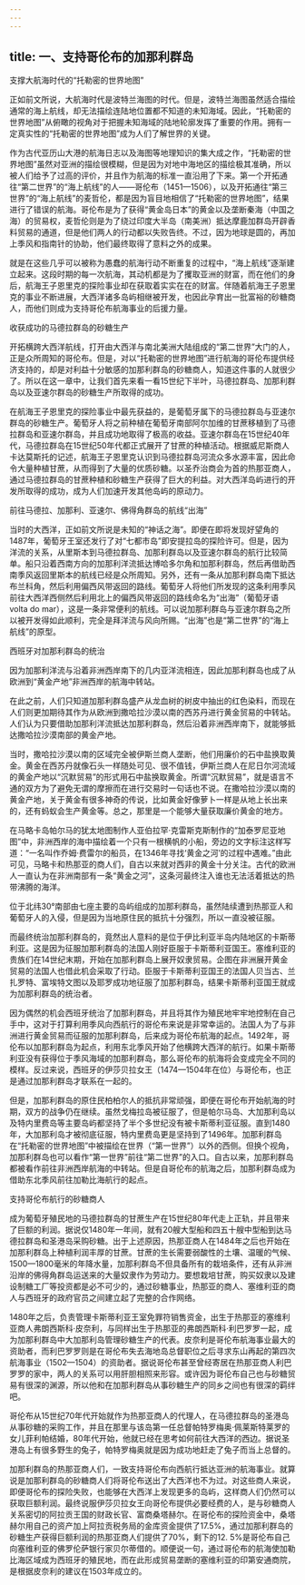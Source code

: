 ```yaml
---
---
---
```

title: 一、支持哥伦布的加那利群岛
---





支撑大航海时代的“托勒密的世界地图”


正如前文所说，大航海时代是波特兰海图的时代。但是，波特兰海图虽然适合描绘通常的海上航线，却无法描绘连陆地位置都不知道的未知海域。因此，“托勒密的世界地图”从俯瞰的视角对于把握未知海域的陆地轮廓发挥了重要的作用。拥有一定真实性的“托勒密的世界地图”成为人们了解世界的关键。

作为古代亚历山大港的航海日志以及海图等地理知识的集大成之作，“托勒密的世界地图”虽然对亚洲的描绘很模糊，但是因为对地中海地区的描绘极其准确，所以被人们给予了过高的评价，并且作为航海的标准一直沿用了下来。第一个开拓通往“第二世界”的“海上航线”的人——哥伦布（1451—1506），以及开拓通往“第三世界”的“海上航线”的麦哲伦，都是因为盲目地相信了“托勒密的世界地图”，结果进行了错误的航海。哥伦布是为了获得“黄金岛日本”的黄金以及垄断秦海（中国之海）的贸易权，麦哲伦则是为了绕过印度大半岛（南美洲）抵达摩鹿加群岛开辟香料贸易的通道，但是他们两人的行动都以失败告终。不过，因为地球是圆的，再加上季风和指南针的协助，他们最终取得了意料之外的成果。

就是在这些几乎可以被称为愚蠢的航海行动不断重复的过程中，“海上航线”逐渐建立起来。这段时期的每一次航海，其动机都是为了攫取亚洲的财富，而在他们的身后，航海王子恩里克的探险事业却在获取着实实在在的财富。伴随着航海王子恩里克的事业不断进展，大西洋诸多岛屿相继被开发，也因此孕育出一批富裕的砂糖商人，而他们则成为支持哥伦布航海事业的后援力量。





收获成功的马德拉群岛的砂糖生产


开拓横跨大西洋航线，打开由大西洋与南北美洲大陆组成的“第二世界”大门的人，正是众所周知的哥伦布。但是，对以“托勒密的世界地图”进行航海的哥伦布提供经济支持的，却是对利益十分敏感的加那利群岛的砂糖商人，知道这件事的人就很少了。所以在这一章中，让我们首先来看一看15世纪下半叶，马德拉群岛、加那利群岛以及亚速尔群岛的砂糖生产所取得的成功。

在航海王子恩里克的探险事业中最先获益的，是葡萄牙属下的马德拉群岛与亚速尔群岛的砂糖生产。葡萄牙人将之前种植在葡萄牙南部阿尔加维的甘蔗移植到了马德拉群岛和亚速尔群岛，并且成功地取得了极高的收益。亚速尔群岛在15世纪40年代，马德拉群岛在15世纪50年代都正式展开了甘蔗的种植活动。根据威尼斯商人卡达莫斯托的记述，航海王子恩里克认识到马德拉群岛河流众多水源丰富，因此命令大量种植甘蔗，从而得到了大量的优质砂糖。以圣乔治商会为首的热那亚商人，通过马德拉群岛的甘蔗种植和砂糖生产获得了巨大的利益。对大西洋岛屿进行的开发所取得的成功，成为人们加速开发其他岛屿的原动力。

前往马德拉、加那利、亚速尔、佛得角群岛的航线“出海”



当时的大西洋，正如前文所说是未知的“神话之海”。即便在即将发现好望角的1487年，葡萄牙王室还发行了对“七都市岛”即安提拉岛的探险许可。但是，因为洋流的关系，从里斯本到马德拉群岛、加那利群岛以及亚速尔群岛的航行比较简单。船只沿着西南方向的加那利洋流抵达博哈多尔角和加那利群岛，然后再借助西南季风返回里斯本的航线已经是众所周知。另外，还有一条从加那利群岛南下抵达布兰科角，然后利用偏西风带返回的路线。葡萄牙人将他们所发现的这条利用季风前往大西洋西侧然后利用北上的偏西风带返回的路线命名为“出海”（葡萄牙语volta do mar），这是一条非常便利的航线。可以说加那利群岛与亚速尔群岛之所以被开发得如此顺利，完全是拜洋流与风向所赐。“出海”也是“第二世界”的“海上航线”的原型。





西班牙对加那利群岛的统治


因为加那利洋流与沿着非洲西岸南下的几内亚洋流相连，因此加那利群岛也成了从欧洲到“黄金产地”非洲西岸的航海中转站。

在此之前，人们只知道加那利群岛盛产从龙血树的树皮中抽出的红色染料，而现在人们则更加期待其作为从欧洲到撒哈拉沙漠以南的西苏丹进行黄金贸易的中转站。人们认为只要借助加那利洋流抵达加那利群岛，然后沿着非洲西岸南下，就能够抵达撒哈拉沙漠南部的黄金产地。

当时，撒哈拉沙漠以南的区域完全被伊斯兰商人垄断，他们用廉价的石中盐换取黄金。黄金在西苏丹就像石头一样随处可见、很不值钱，伊斯兰商人在尼日尔河流域的黄金产地以“沉默贸易”的形式用石中盐换取黄金。所谓“沉默贸易”，就是语言不通的双方为了避免无谓的摩擦而在进行交易时一句话也不说。在撒哈拉沙漠以南的黄金产地，关于黄金有很多神奇的传说，比如黄金好像萝卜一样是从地上长出来的，还有蚂蚁会生产黄金等。总之，那里是一个能够大量获取廉价黄金的地方。

在马略卡岛帕尔马的犹太地图制作人亚伯拉罕·克雷斯克斯制作的“加泰罗尼亚地图”中，非洲西岸的海中描绘着一个只有一根横帆的小船，旁边的文字标注这样写道：“一名叫作乔姆·费雷尔的船员，在1346年寻找‘黄金之河’的过程中遇难。”由此可见，马略卡和热那亚的商人们，自古以来就对西非的黄金十分关注。古代的欧洲人一直认为在非洲南部有一条“黄金之河”，这条河最终注入谁也无法活着抵达的热带沸腾的海洋。

位于北纬30°南部由七座主要的岛屿组成的加那利群岛，虽然陆续遭到热那亚人和葡萄牙人的入侵，但是因为当地原住民的抵抗十分强烈，所以一直没被征服。

而最终统治加那利群岛的，竟然出人意料的是位于伊比利亚半岛内陆地区的卡斯蒂利亚。这是因为征服加那利群岛的法国人刚好臣服于卡斯蒂利亚国王。塞维利亚的贵族们在14世纪末期，开始在加那利群岛上展开奴隶贸易。企图在非洲展开黄金贸易的法国人也借此机会采取了行动。臣服于卡斯蒂利亚国王的法国人贝当古、兰扎罗特、富埃特文图以及耶罗成功地征服了加那利群岛，结果卡斯蒂利亚国王就成为加那利群岛的统治者。

因为偶然的机会西班牙统治了加那利群岛，并且将其作为殖民地牢牢地控制在自己手中，这对于打算利用季风向西航行的哥伦布来说是非常幸运的。法国人为了与非洲进行黄金贸易而征服的加那利群岛，后来成为哥伦布航海的起点。1492年，哥伦布以加那利群岛为起点，利用东北季风开始了他横跨大西洋的航行。如果卡斯蒂利亚没有获得位于季风海域的加那利群岛，那么哥伦布的航海将会变成完全不同的模样。反过来说，西班牙的伊莎贝拉女王（1474—1504年在位）与哥伦布，也正是通过加那利群岛才联系在一起的。

但是，加那利群岛的原住民柏柏尔人的抵抗非常顽强，即便在哥伦布开始航海的时期，双方的战争仍在继续。虽然戈梅拉岛被征服了，但是帕尔马岛、大加那利岛以及特内里费岛等主要岛屿都坚持了半个多世纪没有被卡斯蒂利亚征服。直到1480年，大加那利岛才被彻底征服，特内里费岛更是坚持到了1496年。加那利群岛在“托勒密的世界地图”中被描绘在世界（“第一世界”）以外的西侧。但换个视角，加那利群岛也可以看作“第一世界”前往“第二世界”的入口。自古以来，加那利群岛都被看作前往非洲西岸航海的中转站。但是自哥伦布的航海之后，加那利群岛成为借助东北季风前往加勒比海航行的起点。





支持哥伦布航行的砂糖商人


成为葡萄牙殖民地的马德拉群岛的甘蔗生产在15世纪80年代走上正轨，并且带来了巨额的利润。据说仅1480年一年间，就有20艘大型船和四五十艘中型船到达马德拉群岛和圣港岛采购砂糖。出于上述原因，热那亚商人在1484年之后也开始在加那利群岛上种植利润丰厚的甘蔗。甘蔗的生长需要弱酸性的土壤、温暖的气候、1500—1800毫米的年降水量，加那利群岛不但具备所有的栽培条件，还有从非洲沿岸的佛得角群岛运送来的大量奴隶作为劳动力。要想栽培甘蔗，购买奴隶以及建设制糖工厂等投资都是必不可少的，通过砂糖事业，热那亚的商人、塞维利亚的商人与西班牙的政府官员之间建立起了完整的合作网络。

1480年之后，负责管理卡斯蒂利亚王室免罪符销售资金，出生于热那亚的塞维利亚商人弗朗西斯科·皮奈利，与同样出生于热那亚的弗朗西斯科·利巴罗罗一起，成为加那利群岛中大加那利岛管理砂糖生产的代表。皮奈利是哥伦布航海事业最大的资助者，而利巴罗罗则是在哥伦布失去海地岛总督职位之后寻求东山再起的第四次航海事业（1502—1504）的资助者。据说哥伦布甚至曾经寄居在热那亚商人利巴罗罗的家中，两人的关系可以用肝胆相照来形容。或许因为哥伦布自己也与砂糖贸易有很深的渊源，所以他和在加那利群岛从事砂糖生产的同乡之间也有很深的羁绊吧。

哥伦布从15世纪70年代开始就作为热那亚商人的代理人，在马德拉群岛的圣港岛从事砂糖的采购工作，并且在那里与该岛第一任总督帕特罗梅奥·佩莱斯特莱罗的女儿菲利帕结婚，80年代开始，他就已经在思考如何前往大西洋的西边。据说圣港岛上有很多野生的兔子，帕特罗梅奥就是因为成功地赶走了兔子而当上总督的。

加那利群岛的热那亚商人们，一致支持哥伦布向西航行抵达亚洲的航海事业。就算说是加那利群岛的砂糖商人们将哥伦布送出了大西洋也不为过。对这些商人来说，即便哥伦布的探险失败，也能够在大西洋上发现更多的岛屿，这样商人们仍然可以获取巨额利润。最终说服伊莎贝拉女王向哥伦布提供必要经费的人，是与砂糖商人关系密切的阿拉贡王国的财政长官、富商桑塔赫尔。在哥伦布的探险资金中，桑塔赫尔用自己的资产加上阿拉贡税务局的金库资金提供了17.5%，通过加那利群岛的砂糖生产获得巨额利润的热那亚商人们提供了70%，剩下的12. 5%是哥伦布自己向塞维利亚的佛罗伦萨银行家贝尔蒂借的。顺便说一句，通过哥伦布的航海使加勒比海区域成为西班牙的殖民地，而在此形成贸易垄断的塞维利亚的印第安通商院，是根据皮奈利的建议在1503年成立的。
